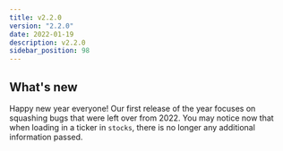 ```yaml
---
title: v2.2.0
version: "2.2.0"
date: 2022-01-19
description: v2.2.0
sidebar_position: 98
---
```


## What's new

Happy new year everyone!  Our first release of the year focuses on squashing bugs that were left over from 2022.  You may notice now that when loading in a ticker in `stocks`, there is no longer any additional information passed.
